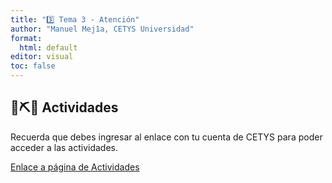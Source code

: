 ```yaml
---
title: "3️⃣ Tema 3 - Atención"
author: "Manuel Mej1a, CETYS Universidad"
format: 
  html: default
editor: visual
toc: false
---
```


## 🔨⛏️🔩 Actividades

::: callout-note
Recuerda que debes ingresar al enlace con tu cuenta de CETYS para poder acceder a las actividades.

:::

[Enlace a página de Actividades](https://docs.google.com/document/d/17G1eLXpfeO8hLVGPvc60V0MVLtrnK-g7sF3n5gRIEOE/edit?usp=sharing)

